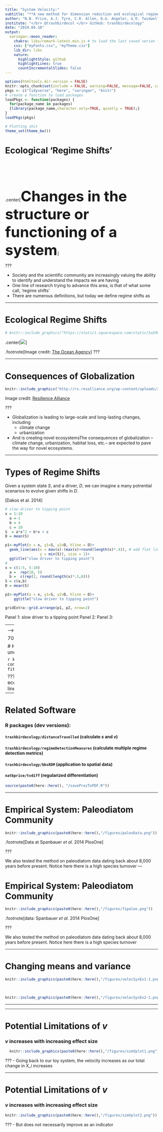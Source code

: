 ```yaml
---
title: "System Velocity:"
subtitle: "**A new method for dimension reduction and ecological regime shift detection** </br> </br> **Jessica L. Burnett**"
author: "N.B. Price, A.J. Tyre, C.R. Allen, D.G. Angeler, & D. Twidwell"
institute: "</br> @trashbirdecol </br> GitHub: trashbirdecology"
date: "2019.04.10"
output:
  xaringan::moon_reader:
    chakra: libs/remark-latest.min.js # to load the last saved verion for offline use
    css: ["myFonts.css", "myTheme.css"]
    lib_dir: libs
    nature:
      highlightStyle: github
      highlightLines: true
      countIncrementalSlides: false
---
```

```r
options(htmltools.dir.version = FALSE)
knitr::opts_chunk$set(include = FALSE, warning=FALSE, message=FALSE, cache=TRUE,fig.path="/figures")
pkgs <- c("tidyverse", "here", "xaringan", "knitr")
# create a function to load packages
loadPkgs <- function(packages) {
  for(package_name in packages)
  {library(package_name,character.only=TRUE, quietly = TRUE);}
}
loadPkgs(pkgs)

# Plotting shit
theme_set(theme_bw())
```

# Ecological 'Regime Shifts'  <!-- definition of regime shift -->
</br>
</br>
</br>
</br>
</br>
.center[<font size="18"><b>Changes in the structure  or functioning of a system</b></font>]

???

- Society and the scientific community are increasingly valuing the ability to identify and understand the impacts we are having  
- One line of research trying to advance this area, is that of what some call, 'regime shifts'
- There are numerous definitions, but today we define regime shifts as 

---



# Ecological Regime Shifts <!-- coral pre-post picture large -->

```r
# knitr::include_graphics("https://static1.squarespace.com/static/5a5906400abd0406785519dd/t/5b7b180a6d2a7356c60f4ec4/1534793794260/IYORBank_BeforeAndAfter_TheOceanAgency_07.jpg")
```
.center[![](http://2ap93t1x1l6e2f6gfo3ag4vw.wpengine.netdna-cdn.com/wp-content/uploads/2016/07/bleaching_comparison.jpg)]

.footnote[Image credit: [The Ocean Agency](https://static1.squarespace.com/static/5a5906400abd0406785519dd/t/5b7b180a6d2a7356c60f4ec4/1534793794260/IYORBank_BeforeAndAfter_TheOceanAgency_07.jpg)]
???

---


<!-- .center[<iframe height="300" src="https://upload.wikimedia.org/wikipedia/commons/transcoded/9/9c/Lorenz.ogv/Lorenz.ogv.480p.vp9.webm"></iframe>] -->

<!-- .center[<img src="https://upload.wikimedia.org/wikipedia/commons/1/13/A_Trajectory_Through_Phase_Space_in_a_Lorenz_Attractor.gif", width="350">] -->

<!-- .footnote[ [1] Wikipedia ] -->


# Consequences of Globalization

```r
knitr::include_graphics("http://rs.resalliance.org/wp-content/uploads/2010/01/2_tuesday.jpg")
```

Image credit: [Resilience Alliance](http://rs.resalliance.org/tag/adaptive-governance/)

???

- Globalization is leading to large-scale and long-lasting changes, including
    - climate change
    - urbanization
- And is creating novel ecosystemsThe consequences of globalization -- climate change, urbanization, habitat loss, etc.-- are expected to pave the way for novel ecosystems.

---

# Types of Regime Shifts  <!-- type plots -->


Given a system state $S$, and a driver, $D$, we can imagine a many potrential scenarios to evolve given shifts in $D$. 


[Dakos et al. 2014]


```r
# slow driver to tipping point
x = 1:10
  a =-1
  b = 4
  c = 10
S  = a*x^2 + b*x + c
D = mean(S)

p1<-myPlot(x = x, y1=S, y2=D, hline = D)+ 
  geom_line(aes(x = max(x):(max(x)+round(length(x)*.4)), # add flat line to end  
                y = min(S)), size = 1)+
  ggtitle("slow driver to tipping point")
# 
x = c(1:5, 5:10)
  a =  rep(10, 5)
  b =  c(rep(2, round(length(x)*.5,0)))
S = c(a,b)
D = mean(S)      

p2<-myPlot(x = x, y1=S, y2=D, hline = D)+
    ggtitle("slow driver to tipping point")

gridExtra::grid.arrange(p1, p2, nrow=2)
```

Panel 1: slow driver to a tipping point
Panel 2:
Panel 3: 

<!-- Characteristics  -->
<!-- 1. at least two 'stable' states, stable of ecologically relevant time scale -->
<!-- 2. states are reinforce through some negative feedback -->
<!-- 3.  -->


---
<!-- ############ PART I: BACKGROUND ############-->

<!-- # Ecosystems are Complex <!-- reef pic --> -->

<!-- ```{r, echo=FALSE, out.width="100%"} -->
<!-- knitr::include_graphics("https://www.australiangeographic.com.au/wp-content/uploads/2018/06/great-barrier-reef-hardy.jpg") -->
<!-- ``` -->
<!-- Great Barrier Reef (Australia)   -->
<!-- Image credit: [Australia Geographic](https://www.australiangeographic.com.au) -->
70


# Holy Grail of Ecolgy: <!-- holy grail pic -->
## forecasting change in time to prevent  undesirable consequences

```r
knitr::include_graphics("https://venturebeat.com/wp-content/uploads/2018/06/Holy_Grail.shutterstock_268713941.jpg?fit=400%2C283&strip=all")
```

???
- **Despite this complexity** of ecological systems, we as ecologists strive to **make predictions
- One **increasingly active line of research** in ecology is "regime shifts"

---



# Related Software
### R packages (dev versions):
####  `trashbirdecology/distanceTravelled` (calculate $s$ and $v$)
####  `trashbirdecology/regimeDetectionMeasures` (calculate multiple regime detection metrics)
####  `trashbirdecology/bbsRDM` (application to spatial data)
####  `natbprice/tvdiff` (regularized differentiation)

```r
source(paste0(here::here(), "/savePrezToPDF.R"))
```

---




# Empirical System: Paleodiatom Community <!--1-->
```r
knitr::include_graphics(paste0(here::here(),"/figures/paleoData.png"))
```

.footnote[Data at  Spanbauer *et al.* 2014 PlosOne]
 
???

We also tested the method on paleodiatom data dating back about 8,000 years before present.
Notice here there is a high species turnover
---

# Empirical System: Paleodiatom Community <!--paleo data-->
```r
knitr::include_graphics(paste0(here::here(),"/figures/fipaleo.png"))
```

.footnote[data: Spanbauer *et al.* 2014 PlosOne]

???

We also tested the method on paleodiatom data dating back about 8,000 years before present.
Notice here there is a high species turnover

---


# Changing means and variance

```r
knitr::include_graphics(paste0(here::here(),"/figures/velocSysEx1-1.png"))
```
</br>
```r
knitr::include_graphics(paste0(here::here(),"/figures/velocSysEx2-1.png"))
```

---


---

# Potential Limitations of $v$
### $v$ increases with increasing effect size

```r
  knitr::include_graphics(paste0(here::here(),"/figures/simVplot1.png"))
```

???
- Going back to our toy system, the velocity increases as our total change in X_i increases 

---

# Potential Limitations of $v$
### $v$ increases with increasing effect size

```r
knitr::include_graphics(paste0(here::here(),"/figures/simVplot2.png"))
```

???
- But does not necessarily improve as an indicator


 
